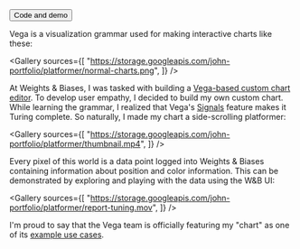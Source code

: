 
<ProjectLayout title="Vega Platformer">

<ButtonGroup>
  <Button icon="code" href="https://vega.github.io/vega/examples/platformer/">
    Code and demo
  </Button>
</ButtonGroup>

Vega is a visualization grammar used for making interactive charts like these:

<Gallery
  sources={[
    "https://storage.googleapis.com/john-portfolio/platformer/normal-charts.png",
  ]}
/>

At Weights & Biases, I was tasked with building a [Vega-based custom chart editor](http://localhost:3000/vega). To develop user empathy, I decided to build my own custom chart. While learning the grammar, I realized that Vega's [Signals](https://vega.github.io/vega/docs/signals/) feature makes it Turing complete. So naturally, I made my chart a side-scrolling platformer:

<Gallery
  sources={[
    "https://storage.googleapis.com/john-portfolio/platformer/thumbnail.mp4",
  ]}
/>

Every pixel of this world is a data point logged into Weights & Biases containing information about position and color information. This can be demonstrated by exploring and playing with the data using the W&B UI:

<Gallery
  sources={[
    "https://storage.googleapis.com/john-portfolio/platformer/report-tuning.mov",
  ]}
/>

I'm proud to say that the Vega team is officially featuring my "chart" as one of
its [example use cases](https://vega.github.io/vega/examples/platformer/).

</ProjectLayout>
